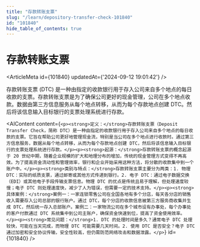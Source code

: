 ```yaml
---
title: "存款转账支票"
slug: "/learn/depository-transfer-check-101840"
id: "101840"
hide_table_of_contents: true
---
```



# 存款转账支票

<ArticleMeta id={101840} updatedAt={'2024-09-12 19:01:42'} />
<div className='border-solid border-b border-t-0 my-4 border-[var(--ifm-color-gray-300)]' />

存款转账支票 (DTC) 是一种由指定的收款银行用于存入公司来自多个地点的每日收款的支票。存款转账支票是为了确保公司更好的现金管理，公司在多个地点收款。数据由第三方信息服务从每个地点转移，从而为每个存款地点创建 DTC。然后将该信息输入目标银行的支票处理系统进行存款。

<AIContent content={`<p><strong>定义：</strong>存款转账支票（Deposit Transfer Check，简称 DTC）是一种由指定的收款银行用于存入公司来自多个地点的每日收款的支票。它旨在帮助公司更好地管理现金流，特别是当公司在多个地点进行收款时。通过第三方信息服务，数据从每个地点转移，从而为每个存款地点创建 DTC，然后将该信息输入目标银行的支票处理系统进行存款。</p><p><strong>起源：</strong>存款转账支票的概念起源于 20 世纪中期，随着企业规模的扩大和地理分布的增加，传统的现金管理方式变得不再高效。为了提高资金流动性和管理效率，银行和企业开始采用这种方法，将分散的收款集中到一个账户中。</p><p><strong>类别与特点：</strong>存款转账支票主要分为两类：1. 物理 DTC：实际的纸质支票，通过邮寄或其他方式传递到银行。2. 电子 DTC：通过电子数据交换（EDI）或其他电子手段传输支票信息。物理 DTC 的优点是传统且易于理解，但处理速度较慢；电子 DTC 则处理速度快，减少了人为错误，但需要一定的技术支持。</p><p><strong>具体案例：</strong>案例一：一家连锁零售公司在全国各地有多个分店，每天各分店的销售收入需要存入公司总部的银行账户。通过 DTC，每个分店的收款信息被第三方服务商收集并生成 DTC，然后统一存入总部账户。案例二：一家物流公司在多个城市设有办事处，每个办事处的客户付款通过 DTC 系统集中到公司主账户，确保资金快速到位，提高了资金使用效率。</p><p><strong>常见问题：</strong>1. DTC 的处理时间是多久？通常电子 DTC 处理较快，可能在当天完成，而物理 DTC 可能需要几天时间。2. 使用 DTC 是否安全？电子 DTC 通过加密和安全协议传输，安全性较高，但仍需防范网络攻击和数据泄露。</p>`} id={101840} />
